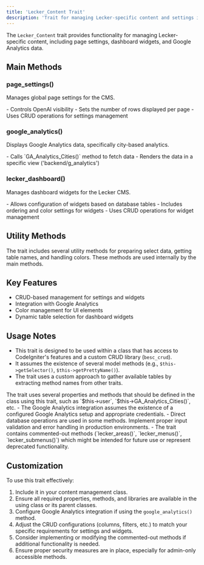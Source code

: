 ```yaml
---
title: 'Lecker_Content Trait'
description: 'Trait for managing Lecker-specific content and settings in a content management system'
---
```


The `Lecker_Content` trait provides functionality for managing Lecker-specific content, including page settings, dashboard widgets, and Google Analytics data.

## Main Methods

### page_settings()

Manages global page settings for the CMS.

<ResponseField name="Key Features">
  - Controls OpenAI visibility
  - Sets the number of rows displayed per page
  - Uses CRUD operations for settings management
</ResponseField>

### google_analytics()

Displays Google Analytics data, specifically city-based analytics.

<ResponseField name="Key Features">
  - Calls `GA_Analytics_Cities()` method to fetch data
  - Renders the data in a specific view ('backend/g_analytics')
</ResponseField>

### lecker_dashboard()

Manages dashboard widgets for the Lecker CMS.

<ResponseField name="Key Features">
  - Allows configuration of widgets based on database tables
  - Includes ordering and color settings for widgets
  - Uses CRUD operations for widget management
</ResponseField>

## Utility Methods

The trait includes several utility methods for preparing select data, getting table names, and handling colors. These methods are used internally by the main methods.

## Key Features

- CRUD-based management for settings and widgets
- Integration with Google Analytics
- Color management for UI elements
- Dynamic table selection for dashboard widgets

## Usage Notes

- This trait is designed to be used within a class that has access to CodeIgniter's features and a custom CRUD library (`besc_crud`).
- It assumes the existence of several model methods (e.g., `$this->getSelector()`, `$this->getPrettyName()`).
- The trait uses a custom approach to gather available tables by extracting method names from other traits.

<Note>
The trait uses several properties and methods that should be defined in the class using this trait, such as `$this->user`, `$this->GA_Analytics_Cities()`, etc.
</Note>

<Warning>
- The Google Analytics integration assumes the existence of a configured Google Analytics setup and appropriate credentials.
- Direct database operations are used in some methods. Implement proper input validation and error handling in production environments.
- The trait contains commented-out methods (`lecker_areas()`, `lecker_menus()`, `lecker_submenus()`) which might be intended for future use or represent deprecated functionality.
</Warning>

## Customization

To use this trait effectively:
1. Include it in your content management class.
2. Ensure all required properties, methods, and libraries are available in the using class or its parent classes.
3. Configure Google Analytics integration if using the `google_analytics()` method.
4. Adjust the CRUD configurations (columns, filters, etc.) to match your specific requirements for settings and widgets.
5. Consider implementing or modifying the commented-out methods if additional functionality is needed.
6. Ensure proper security measures are in place, especially for admin-only accessible methods.